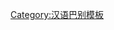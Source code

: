 {{User language-1|zh-xiangnan|该用户能以'''[[:Category:Zh-xiangnan-1 使用者|基本]]'''的'''[[:Category:Zh-xiangnan 使用者|湘南土话]]'''进行交流。|湘南土话|12|9}}<noinclude>[[Category:汉语巴别模板]]</noinclude>